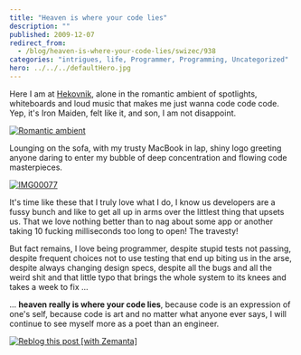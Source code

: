 ```yaml
---
title: "Heaven is where your code lies"
description: ""
published: 2009-12-07
redirect_from:
  - /blog/heaven-is-where-your-code-lies/swizec/938
categories: "intrigues, life, Programmer, Programming, Uncategorized"
hero: ../../../defaultHero.jpg
---
```


Here I am at [Hekovnik](http://www.hekovnik.si/), alone in the romantic ambient of spotlights, whiteboards and loud music that makes me just wanna code code code. Yep, it's Iron Maiden, felt like it, and son, I am not disappoint.

[![Romantic ambient](https://swizec.com/blog/wp-content/uploads/2009/12/15af187398c7b780dc84289869c95f10.jpeg "Romantic ambient")](http://swizec.com/blog/wp-content/uploads/2009/12/15af187398c7b780dc84289869c95f10.jpeg)

Lounging on the sofa, with my trusty MacBook in lap, shiny logo greeting anyone daring to enter my bubble of deep concentration and flowing code masterpieces.

[![IMG00077](https://swizec.com/blog/wp-content/uploads/2009/12/IMG00077.jpg "IMG00077")](http://swizec.com/blog/wp-content/uploads/2009/12/IMG00077.jpg)

It's time like these that I truly love what I do, I know us developers are a fussy bunch and like to get all up in arms over the littlest thing that upsets us. That we love nothing better than to nag about some app or another taking 10 fucking milliseconds too long to open! The travesty!

But fact remains, I love being programmer, despite stupid tests not passing, despite frequent choices not to use testing that end up biting us in the arse, despite always changing design specs, despite all the bugs and all the weird shit and that little typo that brings the whole system to its knees and takes a week to fix ...

... **heaven really is where your code lies**, because code is an expression of one's self, because code is art and no matter what anyone ever says, I will continue to see myself more as a poet than an engineer.

[![Reblog this post [with Zemanta]](https://img.zemanta.com/reblog_e.png?x-id=21b2ca9e-5017-41d3-b54b-50c7e9d71734)](http://reblog.zemanta.com/zemified/21b2ca9e-5017-41d3-b54b-50c7e9d71734/ "Reblog this post [with Zemanta]")
